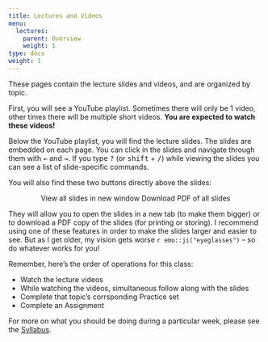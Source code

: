 ```yaml
---
title: Lectures and Videos
menu:
  lectures:
    parent: Overview
    weight: 1
type: docs
weight: 1
---
```


These pages contain the lecture slides and videos, and are organized by topic. 

First, you will see a YouTube playlist. Sometimes there will only be 1 video, other times there will be multiple short videos. **You are expected to watch these videos!**

Below the YouTube playlist, you will find the lecture slides. The slides are embedded on each page. You can click in the slides and navigate through them with <kbd>←</kbd> and <kbd>→</kbd>. If you type <kbd>?</kbd> (or <kbd>shift</kbd> + <kbd>/</kbd>) while viewing the slides you can see a list of slide-specific commands.

You will also find these two buttons directly above the slides:

<p style="text-align:center;"><span class="btn btn-primary btn-lg"><i class="fas fa-external-link-alt"></i> View all slides in new window</span> <span class="btn btn-primary btn-lg"><i class="far fa-file-pdf"></i> Download PDF of all slides</span></p>

They will allow you to open the slides in a new tab (to make them bigger) or to download a PDF copy of the slides (for printing or storing). I recommend using one of these features in order to make the slides larger and easier to see. But as I get older, my vision gets worse `r emo::ji("eyeglasses")` -- so do whatever works for you!

Remember, here's the order of operations for this class:

  - Watch the lecture videos
  - While watching the videos, simultaneous follow along with the slides
  - Complete that topic's corrsponding Practice set
  - Complete an Assignment

For more on what you should be doing during a particular week, please see the [Syllabus](/syllabus). 




